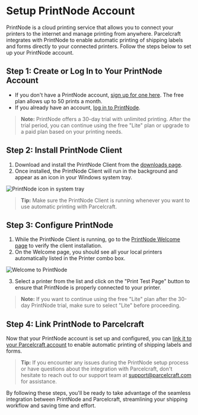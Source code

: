 # Setup PrintNode Account

PrintNode is a cloud printing service that allows you to connect your printers to the internet and manage printing from anywhere. Parcelcraft integrates with PrintNode to enable automatic printing of shipping labels and forms directly to your connected printers. Follow the steps below to set up your PrintNode account.

## Step 1: Create or Log In to Your PrintNode Account

- If you don't have a PrintNode account, [sign up for one here](https://api.printnode.com/app/login/register). The free plan allows up to 50 prints a month.
- If you already have an account, [log in to PrintNode](https://api.printnode.com/app/login).

> **Note:** PrintNode offers a 30-day trial with unlimited printing. After the trial period, you can continue using the free "Lite" plan or upgrade to a paid plan based on your printing needs.

## Step 2: Install PrintNode Client

1. Download and install the PrintNode Client from the [downloads page](https://api.printnode.com/app/downloads).
2. Once installed, the PrintNode Client will run in the background and appear as an icon in your Windows system tray.

![PrintNode icon in system tray](./../../public/images/printnode-icon-tray.png)

> **Tip:** Make sure the PrintNode Client is running whenever you want to use automatic printing with Parcelcraft.

## Step 3: Configure PrintNode

1. While the PrintNode Client is running, go to the [PrintNode Welcome page](https://api.printnode.com/app/welcome) to verify the client installation.
2. On the Welcome page, you should see all your local printers automatically listed in the Printer combo box.

![Welcome to PrintNode](./../../public/images/welcome-to-printnode.png)

3. Select a printer from the list and click on the "Print Test Page" button to ensure that PrintNode is properly connected to your printer.

> **Note:** If you want to continue using the free "Lite" plan after the 30-day PrintNode trial, make sure to select "Lite" before proceeding.

## Step 4: Link PrintNode to Parcelcraft

Now that your PrintNode account is set up and configured, you can [link it to your Parcelcraft account](/enable-1-click-shipping/connect-printnode) to enable automatic printing of shipping labels and forms.

> **Tip:** If you encounter any issues during the PrintNode setup process or have questions about the integration with Parcelcraft, don't hesitate to reach out to our support team at [support@parcelcraft.com](mailto:support@parcelcraft.com) for assistance.

By following these steps, you'll be ready to take advantage of the seamless integration between PrintNode and Parcelcraft, streamlining your shipping workflow and saving time and effort.
